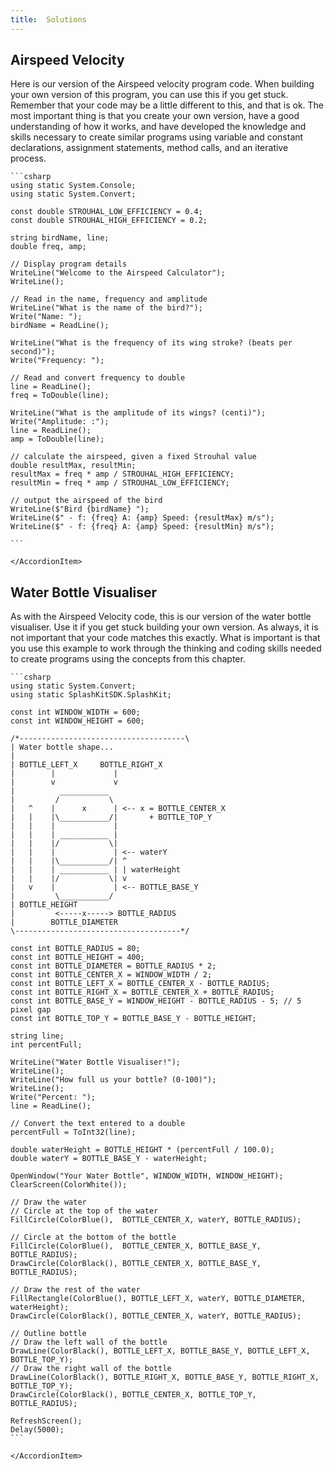 ```yaml
---
title:  Solutions
---
```


## Airspeed Velocity

Here is our version of the Airspeed velocity program code. When building your own version of this program, you can use this if you get stuck. Remember that your code may be a little different to this, and that is ok. The most important thing is that you create your own version, have a good understanding of how it works, and have developed the knowledge and skills necessary to create similar programs using variable and constant declarations, assignment statements, method calls, and an iterative process.

<Accordion>
    <AccordionItem header="Airspeed Velocity Code">

    ```csharp
    using static System.Console;
    using static System.Convert;

    const double STROUHAL_LOW_EFFICIENCY = 0.4;
    const double STROUHAL_HIGH_EFFICIENCY = 0.2;

    string birdName, line;
    double freq, amp;

    // Display program details
    WriteLine("Welcome to the Airspeed Calculator");
    WriteLine();

    // Read in the name, frequency and amplitude
    WriteLine("What is the name of the bird?");
    Write("Name: ");
    birdName = ReadLine();

    WriteLine("What is the frequency of its wing stroke? (beats per second)");
    Write("Frequency: ");

    // Read and convert frequency to double
    line = ReadLine();
    freq = ToDouble(line);

    WriteLine("What is the amplitude of its wings? (centi)");
    Write("Amplitude: :");
    line = ReadLine();
    amp = ToDouble(line);

    // calculate the airspeed, given a fixed Strouhal value
    double resultMax, resultMin;
    resultMax = freq * amp / STROUHAL_HIGH_EFFICIENCY;
    resultMin = freq * amp / STROUHAL_LOW_EFFICIENCY;

    // output the airspeed of the bird
    WriteLine($"Bird {birdName} ");
    WriteLine($" - f: {freq} A: {amp} Speed: {resultMax} m/s");
    WriteLine($" - f: {freq} A: {amp} Speed: {resultMin} m/s");

    ```

    </AccordionItem>
</Accordion>

## Water Bottle Visualiser

As with the Airspeed Velocity code, this is our version of the water bottle visualiser. Use it if you get stuck building your own version. As always, it is not important that your code matches this exactly. What is important is that you use this example to work through the thinking and coding skills needed to create programs using the concepts from this chapter.

<Accordion>
    <AccordionItem header="Airspeed Velocity Code">

    ```csharp
    using static System.Convert;
    using static SplashKitSDK.SplashKit;

    const int WINDOW_WIDTH = 600;
    const int WINDOW_HEIGHT = 600;

    /*-------------------------------------\
    | Water bottle shape...
    |
    | BOTTLE_LEFT_X     BOTTLE_RIGHT_X
    |        |             | 
    |        v             v 
    |          ___________
    |         /           \
    |   ^    |      x      | <-- x = BOTTLE_CENTER_X
    |   |    |\___________/|       + BOTTLE_TOP_Y
    |   |    |             |
    |   |    | ___________ |
    |   |    |/           \|
    |   |    |             | <-- waterY
    |   |    |\___________/| ^
    |   |    | ___________ | | waterHeight
    |   |    |/           \| v
    |   v    |             | <-- BOTTLE_BASE_Y
    |         \___________/
    | BOTTLE_HEIGHT
    |         <-----x-----> BOTTLE_RADIUS
    |        BOTTLE_DIAMETER        
    \-------------------------------------*/

    const int BOTTLE_RADIUS = 80;
    const int BOTTLE_HEIGHT = 400;
    const int BOTTLE_DIAMETER = BOTTLE_RADIUS * 2; 
    const int BOTTLE_CENTER_X = WINDOW_WIDTH / 2;
    const int BOTTLE_LEFT_X = BOTTLE_CENTER_X - BOTTLE_RADIUS;
    const int BOTTLE_RIGHT_X = BOTTLE_CENTER_X + BOTTLE_RADIUS;
    const int BOTTLE_BASE_Y = WINDOW_HEIGHT - BOTTLE_RADIUS - 5; // 5 pixel gap
    const int BOTTLE_TOP_Y = BOTTLE_BASE_Y - BOTTLE_HEIGHT;

    string line;
    int percentFull;

    WriteLine("Water Bottle Visualiser!");
    WriteLine();
    WriteLine("How full us your bottle? (0-100)");
    WriteLine();
    Write("Percent: ");
    line = ReadLine();

    // Convert the text entered to a double
    percentFull = ToInt32(line);

    double waterHeight = BOTTLE_HEIGHT * (percentFull / 100.0);
    double waterY = BOTTLE_BASE_Y - waterHeight;

    OpenWindow("Your Water Bottle", WINDOW_WIDTH, WINDOW_HEIGHT);
    ClearScreen(ColorWhite());

    // Draw the water
    // Circle at the top of the water
    FillCircle(ColorBlue(),  BOTTLE_CENTER_X, waterY, BOTTLE_RADIUS);

    // Circle at the bottom of the bottle
    FillCircle(ColorBlue(),  BOTTLE_CENTER_X, BOTTLE_BASE_Y, BOTTLE_RADIUS);
    DrawCircle(ColorBlack(), BOTTLE_CENTER_X, BOTTLE_BASE_Y, BOTTLE_RADIUS);

    // Draw the rest of the water
    FillRectangle(ColorBlue(), BOTTLE_LEFT_X, waterY, BOTTLE_DIAMETER, waterHeight);
    DrawCircle(ColorBlack(), BOTTLE_CENTER_X, waterY, BOTTLE_RADIUS);

    // Outline bottle
    // Draw the left wall of the bottle
    DrawLine(ColorBlack(), BOTTLE_LEFT_X, BOTTLE_BASE_Y, BOTTLE_LEFT_X, BOTTLE_TOP_Y);
    // Draw the right wall of the bottle
    DrawLine(ColorBlack(), BOTTLE_RIGHT_X, BOTTLE_BASE_Y, BOTTLE_RIGHT_X, BOTTLE_TOP_Y);
    DrawCircle(ColorBlack(), BOTTLE_CENTER_X, BOTTLE_TOP_Y, BOTTLE_RADIUS);

    RefreshScreen();
    Delay(5000);
    ```

    </AccordionItem>
</Accordion>
